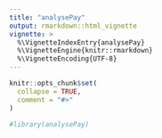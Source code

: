 ```yaml
---
title: "analysePay"
output: rmarkdown::html_vignette
vignette: >
  %\VignetteIndexEntry{analysePay}
  %\VignetteEngine{knitr::rmarkdown}
  %\VignetteEncoding{UTF-8}
---
```


```r
knitr::opts_chunk$set(
  collapse = TRUE,
  comment = "#>"
)
```

```r
#library(analysePay)
```
